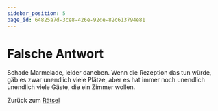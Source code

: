 ```yaml
---
sidebar_position: 5
page_id: 64825a7d-3ce8-426e-92ce-82c613794e81
---
```


# Falsche Antwort

Schade Marmelade, leider daneben.&#x20;
Wenn die Rezeption das tun würde, gäb es zwar unendlich viele Plätze, aber es hat immer noch unendlich unendlich viele Gäste, die ein Zimmer wollen.

Zurück zum [Rätsel](https://mint-26e.gbsl.website/fkqzke)